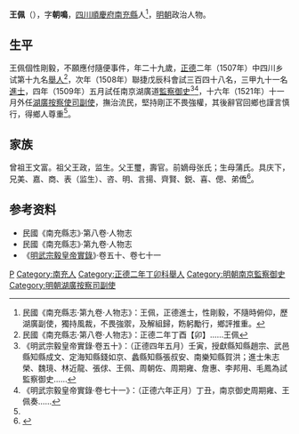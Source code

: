 {{Otheruses|other=名为王佩的其他人物|王佩}}
{{明清人物信息框
| 姓名 = 王佩
| 原名 =
| 圖片名稱= 
| 圖片大小 =
| 圖片說明 = 
| 最高職務 =湖广按察司副使
| 國家 = 大明 
| 爵位 =
| 籍貫 = [[四川|四川]][[顺庆府|顺庆府]][[南充縣|南充縣]]
| 族裔 = 
| 字號 = 
| 諡號 =
| 出生日期 = 九月十九日
| 出生地點 = 
| 逝世日期 = 卒年不詳 
| 逝世地點 =
| 墓葬 =
| 配偶 = 娶杨氏
| 親屬 = 
| 出身 =
* 正德二年丁卯科舉人
* 正德三年戊辰科進士
| 經歷 =
| 著作 = 
}}
'''王佩'''（{{bd|1479年||16世紀}}），字'''朝鳴'''，[[四川等處承宣布政使司|四川]][[順慶府|順慶府]][[南充縣|南充縣]]人<ref name=djs>民國《南充縣志·第九卷·人物志》：王佩，正德進士，性剛毅，不隨時俯仰，歷湖廣副使，獨持風裁，不畏強禦，及解組歸，飭躬勵行，鄉評推重。</ref>，[[明朝|明朝]]政治人物。

==生平==
王佩個性剛毅，不願應付隨便事件，年二十九歲，[[正德_(明朝)|正德]]二年（1507年）中四川乡试第十九名[[舉人|舉人]]<ref>民國《南充縣志·第八卷·人物志》：正德二年丁酉【卯】……王佩</ref>，次年（1508年）聯捷戊辰科會試三百四十八名，三甲九十一名[[進士|進士]]，四年（1509年）五月試任南京湖廣道[[監察御史|監察御史]]<ref>《明武宗毅皇帝實錄·卷五十》：（正德四年五月）壬寅，授獻縣知縣趙宗、武邑縣知縣成文、定海知縣錢如京、蠡縣知縣張叔安、南樂知縣賀洪；進士朱志榮、魏璄、林近龍、張俅、王佩、周朝佐、周期雍、詹惠、李邦用、毛鳳為試監察御史……</ref><ref>《明武宗毅皇帝實錄·卷七十一》：（正德六年正月）丁丑，南京御史周期雍、王佩奏……</ref>，十六年（1521年）十一月外任[[湖廣等處提刑按察使司|湖廣按察使司]][[提刑按察司按察副使|副使]]，撫治流民，堅持剛正不畏強權，其後辭官回鄉也謹言慎行，得鄉人尊重<ref name=djs/>。

==家族== 
曾祖王文富。祖父王政，监生。父王璽，壽官。前嫡母张氏；生母蒲氏。具庆下，兄美、嘉、商、表（监生）、咨、明、言揚、齊賢、鋭、喜、偲、弟僑<ref>{{Cite book|title=天一阁藏明代科举录选刊 登科录 点校本|last=龚延明主编|first=|publisher=宁波出版社|year=2016|isbn=978-7-5526-2320-8|location=宁波|pages=|quote=《天一閣藏明代科舉錄選刊.登科錄》之《正德三年戊辰科進士登科録》}}</ref>。

== 参考资料 ==
{{reflist}}
*民國《南充縣志》·第八卷·人物志
*民國《南充縣志》·第九卷·人物志
*《[[明實錄|明武宗毅皇帝實錄]]》·卷五十、卷七十一

{{正德三年戊辰科殿試金榜}}

{{Authority control}}

{{DEFAULTSORT:}}
[[Category:王姓|P]]
[[Category:南充人|Category:南充人]]
[[Category:正德二年丁卯科舉人|Category:正德二年丁卯科舉人]]
[[Category:明朝南京監察御史|Category:明朝南京監察御史]]
[[Category:明朝湖廣按察司副使|Category:明朝湖廣按察司副使]]